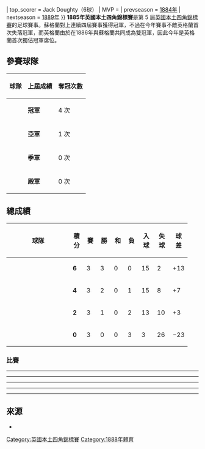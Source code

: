 {{國內足球盃賽賽季
| event_name   = 英國本土四角錦標賽
| year         = 1888年
| country      = UK
| num_season   = 5
| title_holder = {{fb|SCO}}
| result_th    = 冠軍
| dates        = 1888年2月4日–<br>1888年4月7日
| num_teams    = 4
| venues       = 
| champion     = {{fb|SCO}}
| count        = 2
| runner_up    = {{fb|ENG}}
| matches      = 6
| goals        = 37
| attendance   = {{#expr:}}
| top_scorer   = Jack Doughty（6球）
| MVP          = 
| prevseason   = [[1884年英國本土四角錦標賽|1884年]]
| nextseason   = [[1889年英國本土四角錦標賽|1889年]]
}}
'''1885年英國本土四角錦標賽'''是第 5 屆[[英國本土四角錦標賽|英國本土四角錦標賽]]的足球賽事。蘇格蘭對上連續四屆賽事獲得冠軍，不過在今年賽事不敵英格蘭首次失落冠軍，而英格蘭由於在1886年與蘇格蘭共同成為雙冠軍，因此今年是英格蘭首次獨佔冠軍席位。

== 參賽球隊 ==
{| class="wikitable" style="text-align: center" border="1"
|-
! 球隊
! 上屆成績
! 奪冠次數
|-
| {{fb|SCO}} || '''冠軍''' || 4 次
|-
| {{fb|ENG}} || '''亞軍''' || 1 次
|-
| {{fb|IRE}} || '''季軍''' || 0 次
|-
| {{fb|WAL}} || '''殿軍''' || 0 次
|}
==總成績==
{| class="wikitable" style="text-align:center;"
|-
!width=150|球隊
!width=20|積分
!width=20|賽
!width=20|勝
!width=20|和
!width=20|負
!width=25|入球
!width=25|失球
!width=25|球差
|- style="background:#ccffcc;"
|style="text-align:left;"|{{fb|ENG}}
|'''6'''||3||3||0||0||15||2||+13
|- 
|style="text-align:left;"|{{fb|SCO}}
|'''4'''||3||2||0||1||15||8||+7 
|-
|style="text-align:left;"|{{fb|WAL}}
|'''2'''||3||1||0||2||13||10||+3
|-
|style="text-align:left;"|{{fb|IRE}}
|'''0'''||3||0||0||3||3||26||−23
|}

===比賽===
{{footballbox |
 | date = 1888年2月4日
 | team1 = {{fb-rt|ENG}}
 | score = 5 – 1
 | team2 = {{fb|WAL}}
 | goals1 = Fred Dewhurst {{goal|}}{{goal|}}<br>George Woodhall {{goal|}}<br>Tinsley Lindley {{goal|}}<br>Johnny Goodall {{goal|}}
 | goals2 = Jack Doughty {{goal|}}
 | stadium = [[克魯|克魯]]，[[亞歷山大運動場|亞歷山大運動場]]}}
----
{{footballbox |
 | date = 1888年3月3日
 | team1 = {{fb-rt|WAL}}
 | score = 11–0
 | team2 = {{fb|IRE}}
 | goals1 =  Jack Doughty  {{goal|}}{{goal|}}{{goal|}}{{goal|}}<br>Roger Doughty {{goal|}}{{goal|}}<br> Gwynne Howell {{goal|}}{{goal|}}<br>Job Wilding {{goal|}}{{goal|}}<br>William Pryce-Jones {{goal|}}<br>
 | goals2 =   
 | stadium = [[雷克瑟姆|雷克瑟姆]]，[[跑馬廳球場|跑馬廳球場]] }}
----
{{footballbox |
 | date = 1888年3月10日
 | team1 = {{fb-rt|SCO}}
 | score = 5 – 1
 | team2 = {{fb|WAL}}
 | goals1 = Alexander Latta {{goal|}}{{goal|}}<br>William Paul {{goal|}}<br>Neil Munro {{goal|}}<br/>William Groves {{goal|}}
 | goals2 = Jack Doughty {{goal|}}
 | stadium = [[愛丁堡|愛丁堡]]，[[喜伯年公園球場|喜伯年公園球場]] }}
----
{{footballbox |
 | date = 1888年3月17日
 | team1 = {{fb-rt|SCO}}
 | score = 0 – 5
 | team2 = {{fb|ENG}}
 | goals1 =   
 | goals2 = Fred Dewhurst {{goal|}}{{goal|}}<br>Tinsley Lindley {{goal|}}<br>Dennis Hodgetts {{goal|}}<br>Johnny Goodall {{goal|}}
 | stadium = [[格拉斯哥|格拉斯哥]]，[[德拉根斯公園球場|德拉根斯公園球場]] }}
----
{{footballbox |
 | date = 1888年3月24日
 | team1 = {{fb-rt|IRE}}
 | score = 2 – 10
 | team2 = {{fb|SCO}}
 | goals1 = William Dalton {{goal|}}{{goal|}}<br> 
 | goals2 = William Dickson {{goal|}}{{goal|}}{{goal|}}{{goal|}}<br>Geordie Dewar {{goal|}}<br>Thomas Breckenridge {{goal|}}<br>Ralph Aitken {{goal|}}<br>Niel McCallum {{goal|}}<br>Allan Stewart {{goal|}}<br>Robert Wilson [[烏龍球|烏龍球]]{{goal|}} 
 | stadium = [[貝爾法斯特|貝爾法斯特]]，[[克里夫頓維爾板球場|克里夫頓維爾板球場]] }}
----
{{footballbox |
 | date = 1888年4月7日
 | team1 = {{fb-rt|IRE}}  
 | score = 1 – 5
 | team2 = {{fb|ENG}}
 | goals1 = William Crone {{goal|}}
 | goals2 = Albert Allen {{goal|}}{{goal|}}{{goal|}}<br>Fred Dewhurst {{goal|}}<br>Tinsley Lindley{{goal|}}
 | stadium = [[貝爾法斯特|貝爾法斯特]]，[[阿爾斯特板球場|阿爾斯特板球場]] }}

==來源==
*{{cite book |
   author= Guy Oliver| 
   title=The Guinness Record of World Soccer |    url= https://archive.org/details/guinnessrecordof0000oliv|
   year=1992 |
   publisher=Guinness|
   isbn = 0-85112-954-4 }}

[[Category:英國本土四角錦標賽|Category:英國本土四角錦標賽]]
[[Category:1888年體育|Category:1888年體育]]